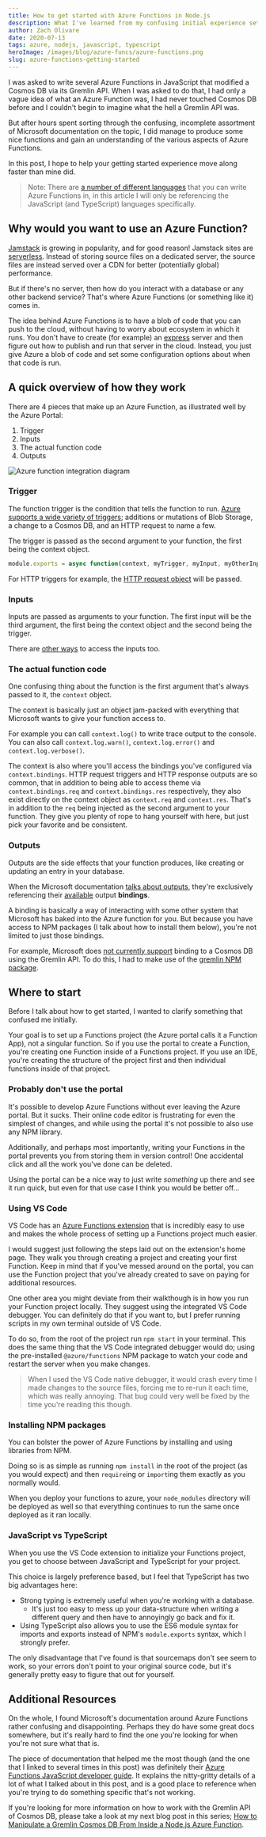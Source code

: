 ```yaml
---
title: How to get started with Azure Functions in Node.js
description: What I've learned from my confusing initial experience setting up Azure Functions in JavaScript
author: Zach Olivare
date: 2020-07-13
tags: azure, nodejs, javascript, typescript
heroImage: /images/blog/azure-funcs/azure-functions.png
slug: azure-functions-getting-started
---
```



I was asked to write several Azure Functions in JavaScript that modified a Cosmos DB via its Gremlin API. When I was asked to do that, I had only a vague idea of what an Azure Function was, I had never touched Cosmos DB before and I couldn't begin to imagine what the hell a Gremlin API was.

But after hours spent sorting through the confusing, incomplete assortment of Microsoft documentation on the topic, I did manage to produce some nice functions and gain an understanding of the various aspects of Azure Functions.

In this post, I hope to help your getting started experience move along faster than mine did.

> Note: There are [a number of different languages](https://docs.microsoft.com/en-us/azure/azure-functions/supported-languages) that you can write Azure Functions in, in this article I will only be referencing the JavaScript (and TypeScript) languages specifically.

## Why would you want to use an Azure Function?

[Jamstack](https://jamstack.org) is growing in popularity, and for good reason! Jamstack sites are [serverless](https://serverless.css-tricks.com). Instead of storing source files on a dedicated server, the source files are instead served over a CDN for better (potentially global) performance.

But if there's no server, then how do you interact with a database or any other backend service? That's where Azure Functions (or something like it) comes in.

The idea behind Azure Functions is to have a blob of code that you can push to the cloud, without having to worry about ecosystem in which it runs. You don't have to create (for example) an [express](https://expressjs.com) server and then figure out how to publish and run that server in the cloud. Instead, you just give Azure a blob of code and set some configuration options about when that code is run.

## A quick overview of how they work

There are 4 pieces that make up an Azure Function, as illustrated well by the Azure Portal:

1. Trigger
2. Inputs
3. The actual function code
4. Outputs

![Azure function integration diagram](/images/blog/azure-funcs/azure-func-integration.png)

### Trigger

The function trigger is the condition that tells the function to run. [Azure supports a wide variety of triggers](https://docs.microsoft.com/en-us/azure/azure-functions/functions-triggers-bindings#supported-bindings); additions or mutations of Blob Storage, a change to a Cosmos DB, and an HTTP request to name a few.

The trigger is passed as the second argument to your function, the first being the context object.

```js
module.exports = async function(context, myTrigger, myInput, myOtherInput) { ... }
```

For HTTP triggers for example, the [HTTP request object](https://docs.microsoft.com/en-us/azure/azure-functions/functions-reference-node#request-object) will be passed.

### Inputs

Inputs are passed as arguments to your function. The first input will be the third argument, the first being the context object and the second being the trigger.

There are [other ways](https://docs.microsoft.com/en-us/azure/azure-functions/functions-reference-node#inputs) to access the inputs too.

### The actual function code

One confusing thing about the function is the first argument that's always passed to it, the `context` object.

The context is basically just an object jam-packed with everything that Microsoft wants to give your function access to.

For example you can call `context.log()` to write trace output to the console. You can also call `context.log.warn()`, `context.log.error()` and `context.log.verbose()`.

The context is also where you'll access the bindings you've configured via `context.bindings`. HTTP request triggers and HTTP response outputs are so common, that in addition to being able to access theme via `context.bindings.req` and `context.bindings.res` respectively, they also exist directly on the context object as `context.req` and `context.res`. That's in addition to the `req` being injected as the second argument to your function. They give you plenty of rope to hang yourself with here, but just pick your favorite and be consistent.

### Outputs

Outputs are the side effects that your function produces, like creating or updating an entry in your database.

When the Microsoft documentation [talks about outputs](https://docs.microsoft.com/en-us/azure/azure-functions/functions-reference-node#outputs), they're exclusively referencing their [available](https://docs.microsoft.com/en-us/azure/azure-functions/functions-triggers-bindings#supported-bindings) output **bindings**.

A binding is basically a way of interacting with some other system that Microsoft has baked into the Azure function for you. But because you have access to NPM packages (I talk about how to install them below), you're not limited to just those bindings.

For example, Microsoft does [not currently support](https://github.com/Azure/azure-functions-python-worker/issues/413) binding to a Cosmos DB using the Gremlin API. To do this, I had to make use of the [gremlin NPM package](https://www.npmjs.com/package/gremlin).

## Where to start

Before I talk about how to get started, I wanted to clarify something that confused me initially.

Your goal is to set up a Functions project (the Azure portal calls it a Function App), not a singular function. So if you use the portal to create a Function, you're creating one Function inside of a Functions project. If you use an IDE, you're creating the structure of the project first and then individual functions inside of that project.

### Probably don't use the portal

It's possible to develop Azure Functions without ever leaving the Azure portal. But it sucks. Their online code editor is frustrating for even the simplest of changes, and while using the portal it's not possible to also use any NPM library.

Additionally, and perhaps most importantly, writing your Functions in the portal prevents you from storing them in version control! One accidental click and all the work you've done can be deleted.

Using the portal can be a nice way to just write _something_ up there and see it run quick, but even for that use case I think you would be better off...

### Using VS Code

VS Code has an [Azure Functions extension](https://marketplace.visualstudio.com/items?itemName=ms-azuretools.vscode-azurefunctions) that is incredibly easy to use and makes the whole process of setting up a Functions project much easier.

I would suggest just following the steps laid out on the extension's home page. They walk you through creating a project and creating your first Function. Keep in mind that if you've messed around on the portal, you can use the Function project that you've already created to save on paying for additional resources.

One other area you might deviate from their walkthough is in how you run your Function project locally. They suggest using the integrated VS Code debugger. You can definitely do that if you want to, but I prefer running scripts in my own terminal outside of VS Code.

To do so, from the root of the project run `npm start` in your terminal. This does the same thing that the VS Code integrated debugger would do; using the pre-installed `@azure/functions` NPM package to watch your code and restart the server when you make changes.

> When I used the VS Code native debugger, it would crash every time I made changes to the source files, forcing me to re-run it each time, which was really annoying. That bug could very well be fixed by the time you're reading this though.

### Installing NPM packages

You can bolster the power of Azure Functions by installing and using libraries from NPM.

Doing so is as simple as running `npm install` in the root of the project (as you would expect) and then `require`ing or `import`ing them exactly as you normally would.

When you deploy your functions to azure, your `node_modules` directory will be deployed as well so that everything continues to run the same once deployed as it ran locally.

### JavaScript vs TypeScript

When you use the VS Code extension to initialize your Functions project, you get to choose between JavaScript and TypeScript for your project.

This choice is largely preference based, but I feel that TypeScript has two big advantages here:

- Strong typing is extremely useful when you're working with a database.
  - It's just too easy to mess up your data-structure when writing a different query and then have to annoyingly go back and fix it.
- Using TypeScript also allows you to use the ES6 module syntax for imports and exports instead of NPM's `module.exports` syntax, which I strongly prefer.

The only disadvantage that I've found is that sourcemaps don't see seem to work, so your errors don't point to your original source code, but it's generally pretty easy to figure that out for yourself.

## Additional Resources

On the whole, I found Microsoft's documentation around Azure Functions rather confusing and disappointing. Perhaps they do have some great docs somewhere, but it's really hard to find the one you're looking for when you're not sure what that is.

The piece of documentation that helped me the most though (and the one that I linked to several times in this post) was definitely their [Azure Functions JavaScript developer guide](https://docs.microsoft.com/en-us/azure/azure-functions/functions-reference-node#dependency-management). It explains the nitty-gritty details of a lot of what I talked about in this post, and is a good place to reference when you're trying to do something specific that's not working.

If you're looking for more information on how to work with the Gremlin API of Cosmos DB, please take a look at my next blog post in this series; [How to Manipulate a Gremlin Cosmos DB From Inside a Node.js Azure Function](/blog/azure-functions-gremlin).
